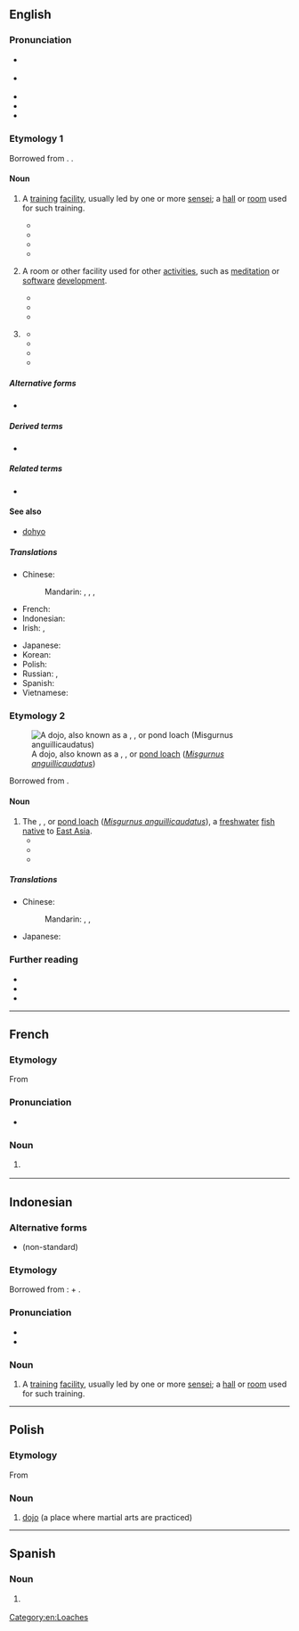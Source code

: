 {{also|dōjō}}
==English==
{{was wotd|2019|October|8}}

===Pronunciation===
{{multiple images
|direction = vertical
|image1 = JJS Dojo.jpg
|caption1 = Children practising [[karate]] in the dojo ''(sense 1)'' of the {{w|Jack and Jill School}} in {{w|Bacolod City}}, [[Philippines]]
|image2 = Hacker Dojo - Lab.JPG
|caption2 = The [[electronics]] [[laboratory]] at Hacker Dojo, a dojo ''(sense 2)'' or [[hackerspace]] in [[Mountain View]], [[California]], USA
}}

* {{a|RP}} {{IPA|en|/ˈdəʊdʒəʊ/|[ˈdəʊ̯d͡ʒəʊ̯]}}
* {{a|GA}} {{IPA|en|/ˈdoʊˌdʒoʊ/|[ˈdoʊ̯ˌd͡ʒoʊ̯]}}
* {{audio|en|en-au-dojo.ogg|Audio (AU)}}
* {{rhymes|en|əʊdʒəʊ}}
* {{hyphenation|en|do|jo}}

===Etymology 1===
Borrowed from {{bor|en|ja|道場|tr=dōjō|lit=place of the ways}}. {{doublet|en|dojang}}.

====Noun====
{{en-noun|s|dojo}}

# {{lb|en|martial arts}} A [[training#Noun|training]] [[facility]], usually led by one or more [[sensei]]; a [[hall]] or [[room]] used for such training.
#* {{quote-journal|en|author=Dean Nelson|title=Finland Welcomes Karateman|editor=Norman Fogel|magazine=[[w:Black Belt (magazine)|Black Belt: Magazine of the Martial Arts]]|location=Los Angeles, Calif.|publisher=Black Belt, Inc.|month=October|year=1965|volume=III|issue=10|page=47|pageurl=https://books.google.com/books?id=BdoDAAAAMBAJ&pg=PA54|issn=0277-3066|oclc=42341974|passage=I was to be there [Helsinki, Finland] for over two weeks; and because a hotel room affords a rather awkward place of practice, I went looking for a '''dojo'''. Finally after hearing rumors of '''dojos''' from various citizens I turned to the equivalent of Helsinki's Yellow Pages. There I found listed, under Meido-Kan, the name of one Kare K. Käyhkö.}}
#* {{quote-book|en|author=Fumio Demura|authorlink=Fumio Demura|chapter=About the Author|title=Nunchaku: Karate Weapon of Self-defense|location=Los Angeles, Calif.|publisher=Black Belt Books, Ohara Publications|year=1971|year_published=2005|page=6|pageurl=https://books.google.com/books?id=I1LH46cVe8AC&pg=PA6|isbn=978-0-89750-006-7|passage=When his teacher moved from the area, Mr. Demura was relocated to another '''dojo''' which taught both karate and kendo.}}
#* {{quote-book|en|author=Tonny Tulleners|chapter=Want to Learn Karate?|title=Beginning Karate|location=Santa Clarita, Calif.|publisher=Ohara Publications|year=1974|page=12|pageurl=https://books.google.com/books?id=MFcOT3yB4H8C&pg=PA11|isbn=978-0-89750-027-2|passage=Most '''dojo''', unless they maintain a group coverage for their students, will require you to sign a waiver before you begin attending class.}}
#* {{quote-book|en|author=Reese Rigby|chapter=Proper Dojo Etiquette|title=They Call Me Sensei|location=Bloomington, Ind.|publisher={{w|AuthorHouse}}|date=26 November 2012|page=6|pageurl=https://books.google.com/books?id=2v5f7KfvYaIC&pg=PA21|isbn=978-1-4772-9308-9|passage=The first thing the students had to do when they entered the '''dojo''' was to rei (bow) to the floor. This showed respect for the '''dojo''', treating it with humbleness.}}
# {{lb|en|by extension}} A room or other facility used for other [[activity|activities]], such as [[meditation]] or [[software]] [[development]].
#* {{quote-book|en|author=Deborah Perry Piscione|authorlink=Deborah Perry Piscione|chapter=Improvisational Innovation: Two Words that Will Turn Employee Ideas into Execution|title=The Risk Factor: Why Every Organization Needs Big Bets, Bold Characters, and the Occasional Spectacular Failure|location=New York, N.Y.|publisher={{w|Palgrave Macmillan}}|year=2014|section=part II (The DNA of a Bold Risk-taker)|page=117|pageurl=https://books.google.com/books?id=NcrrAwAAQBAJ&pg=PA117|isbn=978-1-137-27928-6|passage=Earlier '''dojos''' were known as homebrew clubs. [...] In Silicon Valley, a '''dojo''' is defined as a do-ocracy where people come together based on shared interests and passions, such as coding and robotics. [...] David Crawley, a semiconductor physicist and founder of Hacker Dojo Robotics, shared with me that it had been a passion of his to pull robotics hobbyists together with 12 challenges in mind: drive around three cones, deliver a pizza from the front door of the '''dojo''' to a predetermined location inside, [...]}}
#* {{quote-web|en|author=Helen Beal|title=The State of DevOps in Banking&nbsp;– Report from DOES London 2018|archiveurl=https://web.archive.org/web/20190515054929/https://www.infoq.com/articles/state-devops-banking|archivedate=15 May 2019|work=InfoQ|date=23 August 2018|passage=By bringing the people across their value streams closer together, physically, and by using the '''dojo''' environment to experiment with new ways of working, [Aimee] Bechtle and [John] Schmidt claimed they have achieved a state of "no fear change". [...] Both times they set up the '''dojo''', Schmidt said, "This is going to be messy"; they were creating a psychologically safe environment in which the team could experiment.}}
#* {{quote-journal|en|author=Mark Schilling|authorlink=Mark Schilling|title=‘The Miracle of Crybaby Shottan’: It’s never too late to make your move [film review]|archiveurl=https://web.archive.org/web/20180830132434/https://www.japantimes.co.jp/culture/2018/08/29/films/film-reviews/miracle-crybaby-shottan-never-late-make-move/|archivedate=30 August 2018|newspaper={{w|The Japan Times}}|location=Tokyo|publisher=News2u Holdings|date=29 August 2018|issn=0447-5763|oclc=21225620|passage=We first see [[w:Shōji Segawa|[Shōji] Segawa]] as a shy boy good at [[shogi]], which makes him a nerd in the eyes of some [...] Then, at the urging of his kindly father ({{w|Jun Kunimura}}), Segawa tests himself against adult opponents at a shogi '''dojo'''&nbsp;– a smoke-filled lair presided over by a grizzled master ({{w|Issey Ogata}}) who recognizes the [boy's] ability and urges them to apply to the Shogi Federation’s training academy for future pros.}}
# {{lb|en|sumo}} {{synonym of|en|dohyo|t=the [[ring#Noun|ring]] in which a [[sumo]] [[wrestling#Noun|wrestling]] [[match#Noun|match]] is held}}
#* {{quote-journal|en|author=Martin Love|title=Toyota Hilux pick-up review: ‘A work horse, not a fashion pony’|archiveurl=https://web.archive.org/web/20181005001024/https://www.theguardian.com/technology/2017/sep/03/toyota-hilux-pick-up-review-a-work-horse-not-a-fashion-pony-martin-love|archivedate=5 October 2018|editor={{w|Katharine Viner}}|newspaper={{w|The Guardian}}|location=London|publisher=[[w:Guardian Media Group|Guardian News & Media]]|date=3 September 2017|issn=0261-3077|oclc=229952407|passage=In this class of truck it’s all about torque, and the Hilux has that in spades. [...] Its traction control stamps the ground with the immovable authority of a sumo wrestler entering the '''dojo'''.}}
#* {{quote-journal|en|title=Sumo: [[w:Kisenosato Yutaka|Kisenosato]], only current yokozuna born in Japan, retires|newspaper={{w|Pakistan Today}}|location=Lahore|publisher={{w|Arif Nizami}}|date=16 January 2019|issn=1098-8424|oclc=692170356|passage=Women [...] considered "impure", are not allowed on the '''dojo''', circular location of the fight considered a sacred place. The inflexibility of the sumo world on this point had caused a scandal last year when women doctors and nurses had come to the '''dojo''' to help an elected official feeling uncomfortable during a speech at a tournament. The sumo association had to present "sincere apologies" for asking them to come down as soon as possible.}}
#* {{quote-journal|en|author=Declan McVeigh|title=Hakkaku stable: How to watch Tokyo’s sumo stars train live|archiveurl=https://web.archive.org/web/20190729143122/https://www.thenational.ae/lifestyle/travel/hakkaku-stable-how-to-watch-tokyo-s-sumo-stars-train-live-1.891142|archivedate=29 July 2019|newspaper=[[w:The National (Abu Dhabi)|The National]]|location=Abu Dhabi|publisher=International Media Investments|date=27 July 2019|oclc=237124878|passage=Most stables are off-limits but Hakkaku's allows paying guests accompanied by a guide to watch a morning training session. Because sumo competitions are held just six times a year, it's a great way for visitors to experience this uniquely Japanese phenomenon. [...] Guests silently shuffle into the small '''dojo''' to sit or kneel just feet from where the enormous fighters are practising.}}
#* {{quote-web|en|author=Claudiu Pop|title=Djokovic Tried Sumo Wrestling before Japan Open, but Failed to Impress|archiveurl=https://web.archive.org/web/20191008141138/https://www.tennisworldusa.org/tennis/news/Novak_Djokovic/77804/djokovic-tried-sumo-wrestling-before-japan-open-but-failed-to-impress/|archivedate=8 October 2019|work=Tennis World|date=2 October 2019|passage={{w|Novak Djokovic}} had fought against other sumo players in a '''dojo''' before he started Japan Open, but the tennis champion was clearly out of his league. [...] "I had a slight weight deficit but I was very close to moving the guy an inch. They say they eat at least 10.000 calories a day to be strong and big. Don't know if I can match that to be honest", Nole commented on his poor performance in the '''dojo'''.}}

=====Alternative forms=====
* {{l|en|dōjō}}

=====Derived terms=====
* {{l|en|McDojo}}

=====Related terms=====
* {{l|en|dojocho|t=head of a dojo}}

====See also====
* [[dohyo]]

=====Translations=====
{{trans-top|(''martial arts'') training facility}}
* Chinese:
*: Mandarin: {{t|cmn|武術館}}, {{t|cmn|武术馆|tr=wǔshùguǎn}}, {{t|cmn|武館}}, {{t|cmn|武馆|tr=wǔguǎn}}
* French: {{t+|fr|dojo|m}}
* Indonesian: {{t|id|dojo}}
* Irish: {{t|ga|seomra oiliúna|m}}, {{t|ga|dojo|m}}
{{trans-mid}}
* Japanese: {{t|ja|道場|tr=[[どうじょう]], [[dōjō]]}}
* Korean: {{t+|ko|도장}}
* Polish: {{t+|pl|dojo|n}}
* Russian: {{t+|ru|додзё}}, {{t|ru|доджо}}
* Spanish: {{t+|es|dojo|m}}
* Vietnamese: {{t|vi|đạo trường}}
{{trans-bottom}}

===Etymology 2===
[[File:Dojo loach4.JPG|thumb|A dojo, also known as a {{l|en|dojo loach}}, {{vern|Japanese weather loach}}, or [[pond loach]] (''[[Misgurnus anguillicaudatus]]'')]]

Borrowed from {{bor|en|ja|泥鰌|tr=dojō|t=pond loach}}.

====Noun====
{{en-noun|?}}

# The {{l|en|dojo loach}}, {{vern|Japanese weather loach}}, or [[pond loach]] (''[[Misgurnus anguillicaudatus]]''), a [[freshwater]] [[fish#Noun|fish]] [[native#Adjective|native]] to [[East Asia]].
#* {{quote-journal|en|author=H[enry] Faulds|authorlink=Henry Faulds|title=Remarks on the Dojô|journal=[[w:Asiatic Society of Japan|Transactions of the Asiatic Society of Japan]]|location=Yokohama|publisher=Printed at the “Japan Mail” Office|date=26 January 1878|volume=VI, part I|page=183|pageurl=https://books.google.com/books?id=jxQOAQAAMAAJ&pg=RA5-PA183|oclc=10807228|passage=The head of the '''''dojô''''' is small, the mouth is surrounded by six or eight barbules as is the case with several species of fish which inhabit muddy streams. [...] A microscopic examination showed them [the barbules] to be rich in muscular fibres for movement, and through the centre run a thick bundle of very delicate nerve fibres which spread out on the surface of each barbule's tip. These, I suppose from the manner which the '''''dojô''''' dips its head down, assist in the search for food, [...]}}
#* {{quote-journal|en|editor=Robert M. Howland|journal=Sport Fishery Abstracts|location=Narragansett, R.I.|publisher=Bureau of Sport Fisheries and Wildlife, [[w:United States Fish and Wildlife Service|U.S. Fish and Wildlife Service]], [[w:United States Department of the Interior|Department of the Interior]]|year=1971|volume=16|issue=1|section=abstract 13071|page=68|pageurl=https://books.google.com/books?id=k_1Sof5qluAC&pg=PA68|issn=0038-786X|oclc=1641708|passage=[A] comparative test on susceptibility to E1-43, 064 between the goldfish and ‘'''Dojo'''’ fish was made by dipping method. The result has shown that the ‘'''Dojo'''’ fish is 5.32 times as susceptible as the goldfish to E1-43, 064.}}
#* {{quote-book|en|author=John R. K. Clark|chapter=Jizo the Protector|title=Guardian of the Sea: Jizo in Hawaiʻi|series=Latitude 20 Book|location=Honolulu, Hi.|publisher=[[w:University of Hawaii Press|University of Hawaiʻi Press]]|year=2007|page=51|pageurl=https://books.google.com/books?id=UZBH52mvyHgC&pg=PA51|isbn=978-0-8248-3158-5|passage=All of us kids used to swim in the stream and fish for '''''dojo''''', ''funa'', and goby.}}

=====Translations=====
{{trans-top|pond loach (''Misgurnus anguillicaudatus'')}}
* Chinese:
*: Mandarin: {{t+|cmn|泥鰌}}, {{t+|cmn|泥鰍}}, {{t+|cmn|泥鳅|tr=níqiū}}
{{trans-mid}}
* Japanese: {{t+|ja|泥鰌|tr=どじょう, dojō}}
{{trans-bottom}}

===Further reading===
* {{pedia}}
* {{pedia|dojo (disambiguation)}}
* {{pedia|pond loach}}

[[Category:en:Loaches]]

----

==French==
{{wikipedia|lang=fr}}

===Etymology===
From {{etyl|ja|fr}} {{m|ja|道場|tr=dōjō||place of the way}}

===Pronunciation===
* {{fr-IPA|dôjo}}

===Noun===
{{fr-noun|m}}

# {{lb|fr|martial arts}} {{l|en|dojo}}

----

==Indonesian==

===Alternative forms===
* {{l|id|doyo}} (non-standard)

===Etymology===
Borrowed from {{bor|id|ja|道場|tr=[[どうじょう]], [[dōjō]]|lit=place of the ways}}: {{m|ja|道|tr=[[どう]], [[dō]]||road; way}} + {{m|ja|場|tr=[[じょう]], [[jō]]||place; place where events are held; flattened area for ceremonies or festivals}}.

===Pronunciation===
* {{IPA|id|/do.d͡ʒo/}}
* {{hyphenation|id|do|jo}}

===Noun===
{{id-noun|-}}
# {{lb|id|martial arts}} A [[training#Noun|training]] [[facility]], usually led by one or more [[sensei]]; a [[hall]] or [[room]] used for such training.

----

==Polish==

===Etymology===
From {{etyl|ja|pl}} {{m|ja|道場|tr=dōjō||place of the way|sc=Jpan}}

===Noun===
{{head|pl|noun|g=n|indeclinable}}

# [[#English|dojo]] (a place where martial arts are practiced)

----

==Spanish==

===Noun===
{{es-noun|m}}

# {{lb|es|martial arts}} {{l|en|dojo}}